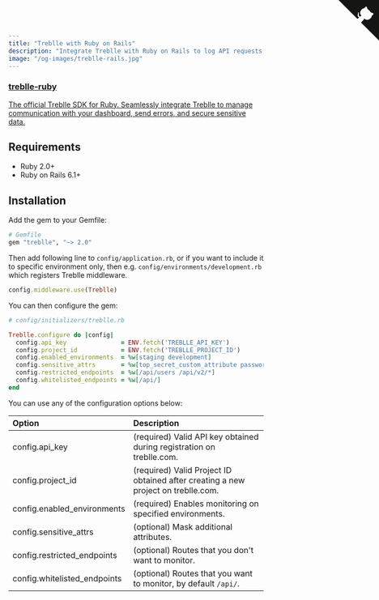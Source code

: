 ```yaml
---
title: "Treblle with Ruby on Rails"
description: "Integrate Treblle with Ruby on Rails to log API requests, monitor performance, and improve security. Follow our setup guide to configure Treblle for real-time API insights."
image: "/og-images/treblle-rails.jpg"
---
```


<div class="max-w-full mx-auto shadow-lg rounded-lg overflow-hidden">
  <a href="https://github.com/Treblle/treblle-ruby" title="View source on GitHub" aria-label="View source on GitHub" class="relative no-underline">
    <div>
      <svg width="80" height="80" viewBox="0 0 250 250" style="fill:#151513; color:#fff; position: absolute; top: 0; border: 0; right: 0;" aria-hidden="true">
        <path d="M0,0 L115,115 L130,115 L142,142 L250,250 L250,0 Z"></path>
        <path d="M128.3,109.0 C113.8,99.7 119.0,89.6 119.0,89.6 C122.0,82.7 120.5,78.6 120.5,78.6 C119.2,72.0 123.4,76.3 123.4,76.3 C127.3,80.9 125.5,87.3 125.5,87.3 C122.9,97.6 130.6,101.9 134.4,103.2" fill="currentColor" style="transform-origin: 130px 106px;" class="octo-arm"></path>
        <path d="M115.0,115.0 C114.9,115.1 118.7,116.5 119.8,115.4 L133.7,101.6 C136.9,99.2 139.9,98.4 142.2,98.6 C133.8,88.0 127.5,74.4 143.8,58.0 C148.5,53.4 154.0,51.2 159.7,51.0 C160.3,49.4 163.2,43.6 171.4,40.1 C171.4,40.1 176.1,42.5 178.8,56.2 C183.1,58.6 187.2,61.8 190.9,65.4 C194.5,69.0 197.7,73.2 200.1,77.6 C213.8,80.2 216.3,84.9 216.3,84.9 C212.7,93.1 206.9,96.0 205.4,96.6 C205.1,102.4 203.0,107.8 198.3,112.5 C181.9,128.9 168.3,122.5 157.7,114.1 C157.9,116.9 156.7,120.9 152.7,124.9 L141.0,136.5 C139.8,137.7 141.6,141.9 141.8,141.8 Z" fill="currentColor" class="octo-body"></path>
      </svg>
    </div>
    <div class="grid grid-cols-4 gap-4 px-2 py-2">
      <div class="col-span-4">
      	<h3 class="text-xl font-semibold">treblle-ruby</h3>
      	<p class="text-sm font-medium">
          The official Treblle SDK for Ruby. Seamlessly integrate Treblle to manage communication with your dashboard, send errors, and secure sensitive data.
        </p>
      </div>
    </div>
  </a>
</div>

## Requirements

- Ruby 2.0+
- Ruby on Rails 6.1+

## Installation

Add the gem to your Gemfile:

```rb
# Gemfile
gem "treblle", "~> 2.0"
```

Then add following line to `config/application.rb`, or if you want to include it to specific environment only, then e.g. `config/environments/development.rb` which registers Treblle middleware.

```rb
config.middleware.use(Treblle)
```

You can then configure the gem:

```rb
# config/initializers/treblle.rb

Treblle.configure do |config|
  config.api_key               = ENV.fetch('TREBLLE_API_KEY')
  config.project_id            = ENV.fetch('TREBLLE_PROJECT_ID')
  config.enabled_environments  = %w[staging development]
  config.sensitive_attrs       = %w[top_secret_custom_attribute password_digest]
  config.restricted_endpoints  = %w[/api/users /api/v2/*]
  config.whitelisted_endpoints = %w[/api/]
end
```

You can use any of the configuration options below:

| Option                              | Description                                                                        |
| :---------------------------------- | :--------------------------------------------------------------------------------- |
| config.api_key                      | (required) Valid API key obtained during registration on treblle.com.              |
| config.project_id                   | (required) Valid Project ID obtained after creating a new project on treblle.com.  |
| config.enabled_environments         | (required) Enables monitoring on specified environments.                           |
| config.sensitive_attrs              | (optional) Mask additional attributes.                                             |
| config.restricted_endpoints         | (optional) Routes that you don't want to monitor.                                  |
| config.whitelisted_endpoints        | (optional) Routes that you want to monitor, by default `/api/`.                    |


